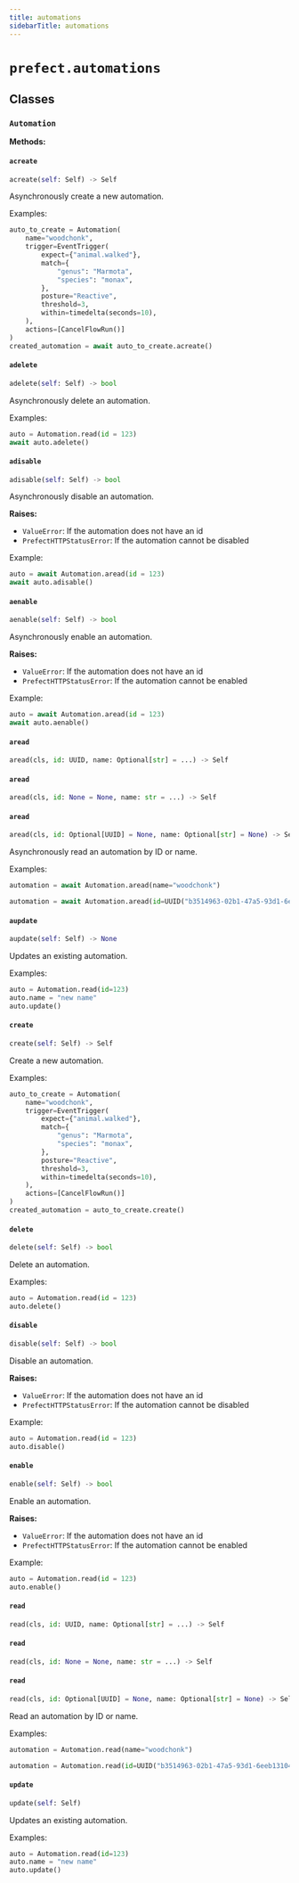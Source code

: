 ```yaml
---
title: automations
sidebarTitle: automations
---
```


# `prefect.automations`

## Classes

### `Automation` <sup><a href="https://github.com/PrefectHQ/prefect/blob/main/src/prefect/automations.py#L78" target="_blank"><Icon icon="github" style="width: 14px; height: 14px;" /></a></sup>

**Methods:**

#### `acreate` <sup><a href="https://github.com/PrefectHQ/prefect/blob/main/src/prefect/automations.py#L81" target="_blank"><Icon icon="github" style="width: 14px; height: 14px;" /></a></sup>

```python
acreate(self: Self) -> Self
```

Asynchronously create a new automation.

Examples:

```python
auto_to_create = Automation(
    name="woodchonk",
    trigger=EventTrigger(
        expect={"animal.walked"},
        match={
            "genus": "Marmota",
            "species": "monax",
        },
        posture="Reactive",
        threshold=3,
        within=timedelta(seconds=10),
    ),
    actions=[CancelFlowRun()]
)
created_automation = await auto_to_create.acreate()
```


#### `adelete` <sup><a href="https://github.com/PrefectHQ/prefect/blob/main/src/prefect/automations.py#L273" target="_blank"><Icon icon="github" style="width: 14px; height: 14px;" /></a></sup>

```python
adelete(self: Self) -> bool
```

Asynchronously delete an automation.

Examples:

```python
auto = Automation.read(id = 123)
await auto.adelete()
```


#### `adisable` <sup><a href="https://github.com/PrefectHQ/prefect/blob/main/src/prefect/automations.py#L320" target="_blank"><Icon icon="github" style="width: 14px; height: 14px;" /></a></sup>

```python
adisable(self: Self) -> bool
```

Asynchronously disable an automation.

**Raises:**
- `ValueError`: If the automation does not have an id
- `PrefectHTTPStatusError`: If the automation cannot be disabled

Example:
```python
auto = await Automation.aread(id = 123)
await auto.adisable()
```


#### `aenable` <sup><a href="https://github.com/PrefectHQ/prefect/blob/main/src/prefect/automations.py#L374" target="_blank"><Icon icon="github" style="width: 14px; height: 14px;" /></a></sup>

```python
aenable(self: Self) -> bool
```

Asynchronously enable an automation.

**Raises:**
- `ValueError`: If the automation does not have an id
- `PrefectHTTPStatusError`: If the automation cannot be enabled

Example:
```python
auto = await Automation.aread(id = 123)
await auto.aenable()
```


#### `aread` <sup><a href="https://github.com/PrefectHQ/prefect/blob/main/src/prefect/automations.py#L182" target="_blank"><Icon icon="github" style="width: 14px; height: 14px;" /></a></sup>

```python
aread(cls, id: UUID, name: Optional[str] = ...) -> Self
```

#### `aread` <sup><a href="https://github.com/PrefectHQ/prefect/blob/main/src/prefect/automations.py#L186" target="_blank"><Icon icon="github" style="width: 14px; height: 14px;" /></a></sup>

```python
aread(cls, id: None = None, name: str = ...) -> Self
```

#### `aread` <sup><a href="https://github.com/PrefectHQ/prefect/blob/main/src/prefect/automations.py#L189" target="_blank"><Icon icon="github" style="width: 14px; height: 14px;" /></a></sup>

```python
aread(cls, id: Optional[UUID] = None, name: Optional[str] = None) -> Self
```

Asynchronously read an automation by ID or name.

Examples:

```python
automation = await Automation.aread(name="woodchonk")
```

```python
automation = await Automation.aread(id=UUID("b3514963-02b1-47a5-93d1-6eeb131041cb"))
```


#### `aupdate` <sup><a href="https://github.com/PrefectHQ/prefect/blob/main/src/prefect/automations.py#L140" target="_blank"><Icon icon="github" style="width: 14px; height: 14px;" /></a></sup>

```python
aupdate(self: Self) -> None
```

Updates an existing automation.

Examples:

```python
auto = Automation.read(id=123)
auto.name = "new name"
auto.update()
```


#### `create` <sup><a href="https://github.com/PrefectHQ/prefect/blob/main/src/prefect/automations.py#L111" target="_blank"><Icon icon="github" style="width: 14px; height: 14px;" /></a></sup>

```python
create(self: Self) -> Self
```

Create a new automation.

Examples:

```python
auto_to_create = Automation(
    name="woodchonk",
    trigger=EventTrigger(
        expect={"animal.walked"},
        match={
            "genus": "Marmota",
            "species": "monax",
        },
        posture="Reactive",
        threshold=3,
        within=timedelta(seconds=10),
    ),
    actions=[CancelFlowRun()]
)
created_automation = auto_to_create.create()
```


#### `delete` <sup><a href="https://github.com/PrefectHQ/prefect/blob/main/src/prefect/automations.py#L297" target="_blank"><Icon icon="github" style="width: 14px; height: 14px;" /></a></sup>

```python
delete(self: Self) -> bool
```

Delete an automation.

Examples:

```python
auto = Automation.read(id = 123)
auto.delete()
```


#### `disable` <sup><a href="https://github.com/PrefectHQ/prefect/blob/main/src/prefect/automations.py#L347" target="_blank"><Icon icon="github" style="width: 14px; height: 14px;" /></a></sup>

```python
disable(self: Self) -> bool
```

Disable an automation.

**Raises:**
- `ValueError`: If the automation does not have an id
- `PrefectHTTPStatusError`: If the automation cannot be disabled

Example:
```python
auto = Automation.read(id = 123)
auto.disable()
```


#### `enable` <sup><a href="https://github.com/PrefectHQ/prefect/blob/main/src/prefect/automations.py#L401" target="_blank"><Icon icon="github" style="width: 14px; height: 14px;" /></a></sup>

```python
enable(self: Self) -> bool
```

Enable an automation.

**Raises:**
- `ValueError`: If the automation does not have an id
- `PrefectHTTPStatusError`: If the automation cannot be enabled

Example:
```python
auto = Automation.read(id = 123)
auto.enable()
```


#### `read` <sup><a href="https://github.com/PrefectHQ/prefect/blob/main/src/prefect/automations.py#L228" target="_blank"><Icon icon="github" style="width: 14px; height: 14px;" /></a></sup>

```python
read(cls, id: UUID, name: Optional[str] = ...) -> Self
```

#### `read` <sup><a href="https://github.com/PrefectHQ/prefect/blob/main/src/prefect/automations.py#L232" target="_blank"><Icon icon="github" style="width: 14px; height: 14px;" /></a></sup>

```python
read(cls, id: None = None, name: str = ...) -> Self
```

#### `read` <sup><a href="https://github.com/PrefectHQ/prefect/blob/main/src/prefect/automations.py#L236" target="_blank"><Icon icon="github" style="width: 14px; height: 14px;" /></a></sup>

```python
read(cls, id: Optional[UUID] = None, name: Optional[str] = None) -> Self
```

Read an automation by ID or name.

Examples:

```python
automation = Automation.read(name="woodchonk")
```

```python
automation = Automation.read(id=UUID("b3514963-02b1-47a5-93d1-6eeb131041cb"))
```


#### `update` <sup><a href="https://github.com/PrefectHQ/prefect/blob/main/src/prefect/automations.py#L160" target="_blank"><Icon icon="github" style="width: 14px; height: 14px;" /></a></sup>

```python
update(self: Self)
```

Updates an existing automation.

Examples:


```python
auto = Automation.read(id=123)
auto.name = "new name"
auto.update()
```

